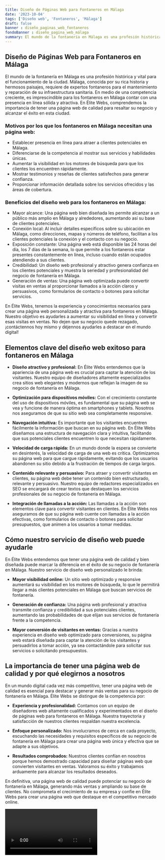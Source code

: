 ```yaml
---
title: Diseño de Páginas Web para Fontaneros en Málaga
date: '2023-10-04'
tags: ['Diseño web', 'Fontaneros', 'Málaga']
draft: false
banner : diseño_paginas_web_fontaneros
fondoBanner : diseño_pagina_web_málaga
summary: El mundo de la fontanería en Málaga es una profesión histórica y vital para el funcionamiento de la ciudad. Málaga, conocida por su rica historia y hermosos paisajes, requiere de expertos fontaneros para el mantenimiento y reparación de su infraestructura sanitaria. En medio de una competencia creciente, es imprescindible para los fontaneros en Málaga contar con una presencia en línea sólida y atractiva. En Élite Webs, comprendemos la importancia de tener una página web de calidad para resaltar su negocio y alcanzar el éxito en esta ciudad.
---
```


## Diseño de Páginas Web para Fontaneros en Málaga

El mundo de la fontanería en Málaga es una profesión histórica y vital para el funcionamiento de la ciudad. Málaga, conocida por su rica historia y hermosos paisajes, requiere de expertos fontaneros para el mantenimiento y reparación de su infraestructura sanitaria. En medio de una competencia creciente, es imprescindible para los fontaneros en Málaga contar con una presencia en línea sólida y atractiva. En Élite Webs, comprendemos la importancia de tener una página web de calidad para resaltar su negocio y alcanzar el éxito en esta ciudad.

### Motivos por los que los fontaneros en Málaga necesitan una página web:

- Establecer presencia en línea para atraer a clientes potenciales en Málaga.
- Diferenciarse de la competencia al mostrar sus servicios y habilidades únicas.
- Aumentar la visibilidad en los motores de búsqueda para que los clientes los encuentren rápidamente.
- Mostrar testimonios y reseñas de clientes satisfechos para generar confianza.
- Proporcionar información detallada sobre los servicios ofrecidos y las áreas de cobertura.

### Beneficios del diseño web para los fontaneros en Málaga:

- Mayor alcance: Una página web bien diseñada les permite alcanzar a un público más amplio en Málaga y alrededores, aumentando así su base de clientes potenciales.
- Conexión local: Al incluir detalles específicos sobre su ubicación en Málaga, como direcciones, mapas y números de teléfono, facilitan a los clientes potenciales la conexión y el contacto con su negocio.
- Exposición constante: Una página web está disponible las 24 horas del día, los 7 días de la semana, lo que permite a los fontaneros estar presentes constantemente en línea, incluso cuando están ocupados atendiendo a sus clientes.
- Credibilidad: Un diseño web profesional y atractivo genera confianza en los clientes potenciales y muestra la seriedad y profesionalidad del negocio de fontanería en Málaga.
- Generación de ventas: Una página web optimizada puede convertir visitas en ventas al proporcionar llamados a la acción claros y persuasivos, como formularios de contacto o botones para solicitar servicios.

En Élite Webs, tenemos la experiencia y conocimientos necesarios para crear una página web personalizada y atractiva para fontaneros en Málaga. Nuestro objetivo es ayudarles a aumentar su visibilidad en línea y convertir esas visitas en ventas. No dejen que su negocio quede rezagado, ¡contáctennos hoy mismo y déjennos ayudarles a destacar en el mundo digital!

<GifSeo />

<Cta />

## Elementos clave del diseño web exitoso para fontaneros en Málaga

- **Diseño atractivo y profesional:** En Élite Webs entendemos que la apariencia de una página web es crucial para captar la atención de los visitantes. Nuestro equipo de diseñadores altamente especializados crea sitios web elegantes y modernos que reflejan la imagen de su negocio de fontanería en Málaga.

- **Optimización para dispositivos móviles:** Con el crecimiento constante del uso de dispositivos móviles, es fundamental que su página web se vea y funcione de manera óptima en smartphones y tablets. Nosotros nos aseguramos de que su sitio web sea completamente responsive.

- **Navegación intuitiva:** Es importante que los visitantes encuentren fácilmente la información que buscan en su página web. En Élite Webs diseñamos una estructura de navegación clara y intuitiva, facilitando que sus potenciales clientes encuentren lo que necesitan rápidamente.

- **Velocidad de carga rápida:** En un mundo donde la espera se convierte en desinterés, la velocidad de carga de una web es crítica. Optimizamos su página web para que cargue rápidamente, evitando que los usuarios abandonen su sitio debido a la frustración de tiempos de carga largos.

- **Contenido relevante y persuasivo:** Para atraer y convertir visitantes en clientes, su página web debe tener un contenido bien estructurado, relevante y persuasivo. Nuestro equipo de redactores especializados en SEO se encargará de crear textos que destaquen los servicios profesionales de su negocio de fontanería en Málaga.

- **Integración de llamadas a la acción:** Las llamadas a la acción son elementos clave para convertir visitantes en clientes. En Élite Webs nos aseguramos de que su página web cuente con llamadas a la acción efectivas, como formularios de contacto o botones para solicitar presupuestos, que animen a los usuarios a tomar medidas.

## Cómo nuestro servicio de diseño web puede ayudarle

En Élite Webs entendemos que tener una página web de calidad y bien diseñada puede marcar la diferencia en el éxito de su negocio de fontanería en Málaga. Nuestro servicio de diseño web personalizado le brinda:

- **Mayor visibilidad online:** Un sitio web optimizado y responsive aumentará su visibilidad en los motores de búsqueda, lo que le permitirá llegar a más clientes potenciales en Málaga que buscan servicios de fontanería.

- **Generación de confianza:** Una página web profesional y atractiva transmite confianza y credibilidad a sus potenciales clientes, aumentando las probabilidades de que elijan sus servicios de fontanería frente a la competencia.

- **Mayor conversión de visitantes en ventas:** Gracias a nuestra experiencia en diseño web optimizado para conversiones, su página web estará diseñada para captar la atención de los visitantes y persuadirlos a tomar acción, ya sea contactándole para solicitar sus servicios o solicitando presupuestos.

## La importancia de tener una página web de calidad y por qué elegirnos a nosotros

En un mundo digital cada vez más competitivo, tener una página web de calidad es esencial para destacar y generar más ventas para su negocio de fontanería en Málaga. Élite Webs se distingue de la competencia por:

- **Experiencia y profesionalidad:** Contamos con un equipo de diseñadores web altamente cualificados y experimentados en el diseño de páginas web para fontaneros en Málaga. Nuestra trayectoria y satisfacción de nuestros clientes respaldan nuestra excelencia.

- **Enfoque personalizado:** Nos involucramos de cerca en cada proyecto, escuchando las necesidades y requisitos específicos de su negocio de fontanería en Málaga para crear una página web única y efectiva que se adapte a sus objetivos.

- **Resultados comprobados:** Nuestros clientes confían en nosotros porque hemos demostrado capacidad para diseñar páginas web que convierten visitantes en ventas. Valoramos su éxito y trabajamos arduamente para alcanzar los resultados deseados.

En definitiva, una página web de calidad puede potenciar su negocio de fontanería en Málaga, generando más ventas y ampliando su base de clientes. No comprometa el crecimiento de su empresa y confíe en Élite Webs para crear una página web que destaque en el competitivo mercado online.

<Video />

<CtaBot job='Fontaneros' city='Málaga'/>

<Gmaps query='Málaga+españa+maps' />